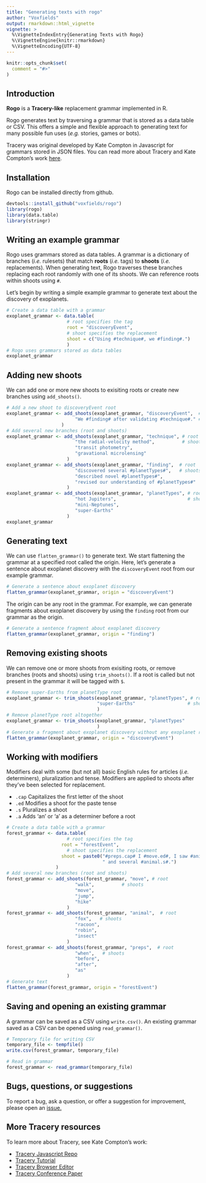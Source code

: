 ```yaml
---
title: "Generating texts with rogo"
author: "Voxfields"
output: rmarkdown::html_vignette
vignette: >
  %\VignetteIndexEntry{Generating Texts with Rogo}
  %\VignetteEngine{knitr::rmarkdown}
  %\VignetteEncoding{UTF-8}
---
```


```r
knitr::opts_chunk$set(
  comment = "#>"
)
```

## Introduction

**Rogo** is a **Tracery-like** replacement grammar implemented in R. 

Rogo generates text by traversing a grammar that is stored as a data table or CSV. This offers a simple and flexible approach to generating text for many possible fun uses (*e.g.* stories, games or bots).

Tracery was original developed by Kate Compton in Javascript for grammars stored in JSON files. You can read more about Tracery and Kate Compton's work [here](https://www.tracery.io).

## Installation

Rogo can be installed directly from github.

```r
devtools::install_github("voxfields/rogo")
library(rogo)
library(data.table)
library(stringr)
```


## Writing an example grammar

Rogo uses grammars stored as data tables. A grammar is a dictionary of branches (*i.e.* rulesets) that match **roots** (*i.e.* tags) to **shoots** (*i.e.* replacements). When generating text, Rogo traverses these branches replacing each root randomly with one of its shoots. We can reference roots within shoots using `#`. 

Let's begin by writing a simple example grammar to generate text about the discovery of exoplanets. 

```r
# Create a data table with a grammar
exoplanet_grammar <- data.table(
                      # root specifies the tag
                      root = "discoveryEvent", 
                      # shoot specifies the replacement
                      shoot = c("Using #technique#, we #finding#.")
                      )
# Rogo uses grammars stored as data tables
exoplanet_grammar
```

## Adding new shoots

We can add one or more new shoots to exisiting roots or create new branches using `add_shoots()`. 

```r
# Add a new shoot to discoveryEvent root
exoplanet_grammar <- add_shoots(exoplanet_grammar, "discoveryEvent",  # root
                         "We #finding# after validating #technique#." # shoot
                    )
# Add several new branches (root and shoots)
exoplanet_grammar <- add_shoots(exoplanet_grammar, "technique", # root
                         "the radial-velocity method",          # shoots
                         "transit photometry", 
                         "gravational microlensing"
                      )
exoplanet_grammar <- add_shoots(exoplanet_grammar, "finding",  # root
                         "discovered several #planetTypes#",   # shoots
                         "described novel #planetTypes#", 
                         "revised our understanding of #planetTypes#"
                      )
exoplanet_grammar <- add_shoots(exoplanet_grammar, "planetTypes", # root
                         "hot Jupiters",                          # shoots
                         "mini-Neptunes", 
                         "super-Earths"
                      )
exoplanet_grammar
```

## Generating text

We can use `flatten_grammar()` to generate text. We start flattening the grammar at a specified root called the origin. Here, let's generate a sentence about exoplanet discovery with the `discoveryEvent` root from our example grammar.

```r
# Generate a sentence about exoplanet discovery
flatten_grammar(exoplanet_grammar, origin = "discoveryEvent")
```

The origin can be any root in the grammar. For example, we can generate fragments about exoplanet discovery by using the `finding` root from our grammar as the origin.

```r
# Generate a sentence fragment about exoplanet discovery
flatten_grammar(exoplanet_grammar, origin = "finding")
```

## Removing existing shoots

We can remove one or more shoots from exisiting roots, or remove branches (roots and shoots) using `trim_shoots()`. If a root is called but not present in the grammar it will be tagged with `$`.

```r
# Remove super-Earths from planetType root
exoplanet_grammar <- trim_shoots(exoplanet_grammar, "planetTypes", # root
                                 "super-Earths"                   # shoot
                                 )
# Remove planetType root altogether 
exoplanet_grammar <- trim_shoots(exoplanet_grammar, "planetTypes"
                                 )
# Generate a fragment about exoplanet discovery without any exoplanet root
flatten_grammar(exoplanet_grammar, origin = "discoveryEvent")
```

## Working with modifiers

Modifiers deal with some (but not all) basic English rules for articles (*i.e.* determiners), pluralization and tense. Modifiers are applied to shoots after they've been selected for replacement.

* `.cap` Capitalizes the first letter of the shoot
* `.ed` Modifies a shoot for the paste tense
* `.s` Pluralizes a shoot
* `.a` Adds 'an' or 'a' as a determiner before a root

```r
# Create a data table with a grammar
forest_grammar <- data.table(
                      # root specifies the tag
                    root = "forestEvent", 
                      # shoot specifies the replacement
                    shoot = paste0("#preps.cap# I #move.ed#, I saw #animal.a#",
                                   " and several #animal.s#.")
                  )
# Add several new branches (root and shoots)
forest_grammar <- add_shoots(forest_grammar, "move", # root
                         "walk",          # shoots
                         "move", 
                         "jump",
                         "hike"
                      )
forest_grammar <- add_shoots(forest_grammar, "animal",  # root
                         "fox",   # shoots
                         "racoon", 
                         "robin",
                         "insect"
                      )
forest_grammar <- add_shoots(forest_grammar, "preps",  # root
                         "when",   # shoots
                         "before", 
                         "after",
                         "as"
                      )
# Generate text
flatten_grammar(forest_grammar, origin = "forestEvent")
```

## Saving and opening an existing grammar

A grammar can be saved as a CSV using `write.csv()`. An existing grammar saved as a CSV can be opened using `read_grammar()`.

```r
# Temporary file for writing CSV 
temporary_file <- tempfile()
write.csv(forest_grammar, temporary_file)

# Read in grammar
forest_grammar <- read_grammar(temporary_file)
```

## Bugs, questions, or suggestions 

To report a bug, ask a question, or offer a suggestion for improvement, please open an [issue.](https://github.com/voxfields/rogo/issues)

## More Tracery resources

To learn more about Tracery, see Kate Compton's work:

* [Tracery Javascript Repo](https://github.com/galaxykate/tracery/tree/tracery2)
* [Tracery Tutorial](http://www.crystalcodepalace.com/traceryTut.html)
* [Tracery Browser Editor](http://tracery.io/editor/)
* [Tracery Conference Paper](https://link.springer.com/chapter/10.1007/978-3-319-27036-4_14)

